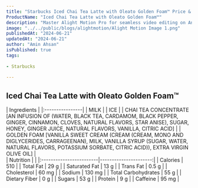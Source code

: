 ```yaml
---
title: "Starbucks Iced Chai Tea Latte with Oleato Golden Foam™ Price & Calories"
ProductName: "Iced Chai Tea Latte with Oleato Golden Foam™" 
description: "Master Alight Motion Pro for seamless video editing on Android, iOS, and Tablets with our ultimate guide, unlocking advanced features and elevating your skills in 2024!"
image: "../../public/blogs/alightmotion/Alight Motion Image 1.png"
publishedAt: "2024-06-21"
updatedAt: "2024-06-21"
author: "Amin Ahsan"
isPublished: true
tags:
 
- Starbucks
      
---
```


## Iced Chai Tea Latte with Oleato Golden Foam™ 

<div className="tables-container">
  <div className="table-wrapper">
    | Ingredients     |
    |:----------------|
    | MILK            |  
    | ICE             |  
    | CHAI TEA CONCENTRATE [AN INFUSION OF (WATER, BLACK TEA, CARDAMOM, BLACK PEPPER, GINGER, CINNAMON, CLOVES, NATURAL FLAVORS, STAR ANISE), SUGAR, HONEY, GINGER JUICE, NATURAL FLAVORS, VANILLA, CITRIC ACID] |
    | GOLDEN FOAM [VANILLA SWEET CREAM (CREAM (CREAM, MONO AND DIGLYCERIDES, CARRAGEENAN), MILK, VANILLA SYRUP (SUGAR, WATER, NATURAL FLAVORS, POTASSIUM SORBATE, CITRIC ACID)), EXTRA VIRGIN OLIVE OIL] |
  </div>
  <div className="table-wrapper">
    | Nutrition               |                        |  
    |:------------------------|----------------------:|
    | Calories                | 510                   |  
    | Total Fat               | 29 g                  |  
    | Saturated Fat           | 13 g                  |  
    | Trans Fat               | 0.5 g                 |  
    | Cholesterol             | 60 mg                 |  
    | Sodium                  | 130 mg                |  
    | Total Carbohydrates     | 55 g                  |  
    | Dietary Fiber           | 0 g                   |  
    | Sugars                  | 53 g                  |  
    | Protein                 | 9 g                   |  
    | Caffeine                | 95 mg                 |  
  </div>
</div>

<style jsx>{`
  .tables-container {
    display: flex;
    flex-direction: row;
    gap: 30px;
  }
  .table-wrapper {
    width: 500px; /* Adjust as needed */
  }
  @media (max-width: 768px) {
    .tables-container {
      flex-direction: column;
      gap: 0px; /* Adjust as needed */
    }
    .table-wrapper {
      width: 100%; /* Adjust as needed */
    }
  }
`}</style>
